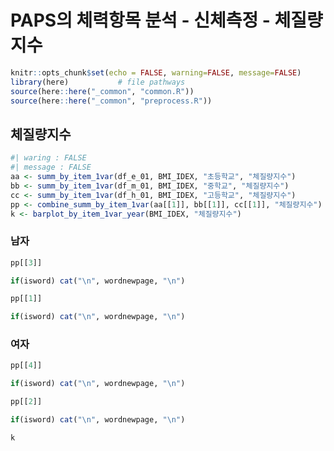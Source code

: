 # PAPS의 체력항목 분석 - 신체측정 - 체질량지수



```r
knitr::opts_chunk$set(echo = FALSE, warning=FALSE, message=FALSE)
library(here)           # file pathways
source(here::here("_common", "common.R"))
source(here::here("_common", "preprocess.R"))
```

## 체질량지수 


```r
#| waring : FALSE
#| message : FALSE
aa <- summ_by_item_1var(df_e_01, BMI_IDEX, "초등학교", "체질량지수")
bb <- summ_by_item_1var(df_m_01, BMI_IDEX, "중학교", "체질량지수")
cc <- summ_by_item_1var(df_h_01, BMI_IDEX, "고등학교", "체질량지수")
pp <- combine_summ_by_item_1var(aa[[1]], bb[[1]], cc[[1]], "체질량지수")
k <- barplot_by_item_1var_year(BMI_IDEX, "체질량지수")
```
### 남자

```r
pp[[3]]
```

```r
if(isword) cat("\n", wordnewpage, "\n")
```


```r
pp[[1]]
```


```r
if(isword) cat("\n", wordnewpage, "\n")
```

### 여자

```r
pp[[4]]
```


```r
if(isword) cat("\n", wordnewpage, "\n")
```


```r
pp[[2]]
```


```r
if(isword) cat("\n", wordnewpage, "\n")
```


```r
k
```



